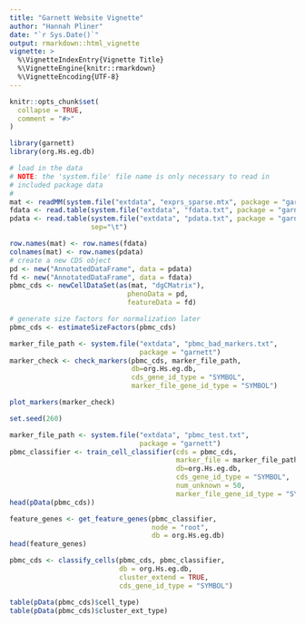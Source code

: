 ```yaml
---
title: "Garnett Website Vignette"
author: "Hannah Pliner"
date: "`r Sys.Date()`"
output: rmarkdown::html_vignette
vignette: >
  %\VignetteIndexEntry{Vignette Title}
  %\VignetteEngine{knitr::rmarkdown}
  %\VignetteEncoding{UTF-8}
---
```


```r
knitr::opts_chunk$set(
  collapse = TRUE,
  comment = "#>"
)
```

```r
library(garnett)
library(org.Hs.eg.db)
```

```r
# load in the data
# NOTE: the 'system.file' file name is only necessary to read in 
# included package data
#
mat <- readMM(system.file("extdata", "exprs_sparse.mtx", package = "garnett"))
fdata <- read.table(system.file("extdata", "fdata.txt", package = "garnett"))
pdata <- read.table(system.file("extdata", "pdata.txt", package = "garnett"), 
                    sep="\t")

row.names(mat) <- row.names(fdata)
colnames(mat) <- row.names(pdata)
# create a new CDS object
pd <- new("AnnotatedDataFrame", data = pdata)
fd <- new("AnnotatedDataFrame", data = fdata)
pbmc_cds <- newCellDataSet(as(mat, "dgCMatrix"),
                             phenoData = pd,
                             featureData = fd)

# generate size factors for normalization later
pbmc_cds <- estimateSizeFactors(pbmc_cds)
```

```r
marker_file_path <- system.file("extdata", "pbmc_bad_markers.txt", 
                                package = "garnett")
marker_check <- check_markers(pbmc_cds, marker_file_path, 
                              db=org.Hs.eg.db, 
                              cds_gene_id_type = "SYMBOL", 
                              marker_file_gene_id_type = "SYMBOL")

plot_markers(marker_check)
```

```r
set.seed(260)

marker_file_path <- system.file("extdata", "pbmc_test.txt", 
                                package = "garnett")
pbmc_classifier <- train_cell_classifier(cds = pbmc_cds,
                                         marker_file = marker_file_path,
                                         db=org.Hs.eg.db,
                                         cds_gene_id_type = "SYMBOL",
                                         num_unknown = 50,
                                         marker_file_gene_id_type = "SYMBOL")
head(pData(pbmc_cds))
```


```r
feature_genes <- get_feature_genes(pbmc_classifier, 
                                   node = "root", 
                                   db = org.Hs.eg.db)
head(feature_genes)
```


```r
pbmc_cds <- classify_cells(pbmc_cds, pbmc_classifier,
                           db = org.Hs.eg.db,
                           cluster_extend = TRUE,
                           cds_gene_id_type = "SYMBOL")

table(pData(pbmc_cds)$cell_type)
table(pData(pbmc_cds)$cluster_ext_type)
```

